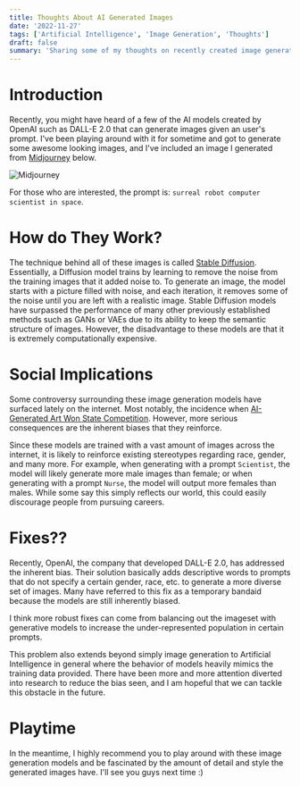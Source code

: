 ```yaml
---
title: Thoughts About AI Generated Images
date: '2022-11-27'
tags: ['Artificial Intelligence', 'Image Generation', 'Thoughts']
draft: false
summary: 'Sharing some of my thoughts on recently created image generation models like DALL-E 2.0 or Midjourney? '
---
```


# Introduction

Recently, you might have heard of a few of the AI models created by OpenAI such as DALL-E 2.0 that can generate images given an user's prompt. I've been playing
around with it for sometime and got to generate some awesome looking images, and I've included an image I generated from [Midjourney](https://www.midjourney.com/) below.

![Midjourney](/static/images/midjourneygenerated.png)

For those who are interested, the prompt is: `surreal robot computer scientist in space`.

# How do They Work?

The technique behind all of these images is called [Stable Diffusion](https://en.wikipedia.org/wiki/Stable_Diffusion). Essentially, a Diffusion model trains by
learning to remove the noise from the training images that it added noise to. To generate an image, the model starts with a picture filled with noise, and each
iteration, it removes some of the noise until you are left with a realistic image. Stable Diffusion models have surpassed the performance of many other
previously established methods such as GANs or VAEs due to its ability to keep the semantic structure of images. However, the disadvantage to these models
are that it is extremely computationally expensive.

# Social Implications

Some controversy surrounding these image generation models have surfaced lately on the internet. Most notably, the incidence when
[AI-Generated Art Won State Competition](https://www.washingtonpost.com/technology/2022/09/02/midjourney-artificial-intelligence-state-fair-colorado/).
However, more serious consequences are the inherent biases that they reinforce.

Since these models are trained with a vast amount of images across the internet, it is likely to reinforce existing stereotypes regarding race, gender, and
many more. For example, when generating with a prompt `Scientist`, the model will likely generate more male images than female; or when generating with a
prompt `Nurse`, the model will output more females than males. While some say this simply reflects our world, this could easily discourage people from
pursuing careers.

# Fixes??

Recently, OpenAI, the company that developed DALL-E 2.0, has addressed the inherent bias. Their solution basically adds descriptive words to prompts that
do not specify a certain gender, race, etc. to generate a more diverse set of images. Many have referred to this fix as a temporary bandaid because the
models are still inherently biased.

I think more robust fixes can come from balancing out the imageset with generative models to increase the under-represented population in certain prompts.

This problem also extends beyond simply image generation to Artificial Intelligence in general where the behavior of models heavily mimics the training data
provided. There have been more and more attention diverted into research to reduce the bias seen, and I am hopeful that we can tackle this obstacle in the future.

# Playtime

In the meantime, I highly recommend you to play around with these image generation models and be fascinated by the amount of detail and style the generated
images have. I'll see you guys next time :)